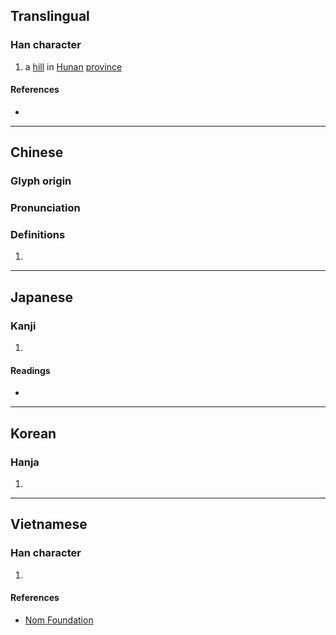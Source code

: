 {{character info/new}}
==Translingual==

===Han character===
{{Han char|rn=46|rad=山|as=05|sn=8|four=27720|canj=UPR|ids=⿰山句}}

# a [[hill]] in [[Hunan]] [[province]]

====References====
* {{Han ref|kx=0309.040|dkj=07970|dj=0609.010|hdz=10768.080|uh=5CA3|ud=23715|bh=CC63|bd=52323}}

----

==Chinese==
{{zh-forms}}

===Glyph origin===
{{Han etym}}

===Pronunciation===
{{zh-pron
|m=gǒu
|c=gau2, keoi1
|mc=y
|oc=y
|cat=
}}

===Definitions===
{{zh-hanzi}}

# {{rfdef|zh}}

----

==Japanese==

===Kanji===
{{ja-kanji|grade=|rs=山05}}

# {{defn|lang=ja|sort=山05}}

====Readings====
* {{ja-readings|on=こう, く|kun=[[いただき]] (itadaki)}}

----

==Korean==

===Hanja===
{{ko-hanja|hangeul=구|rv=gu|mr=ku}}

# {{defn|lang=ko|sort=山05}}

----

==Vietnamese==

===Han character===
{{vi-hantu|rs=山05|cù}}

# {{defn|lang=vi|sort=山05}}

====References====
* [http://nomfoundation.org/common/nom_details.php?codepoint=5ca3 Nom Foundation]